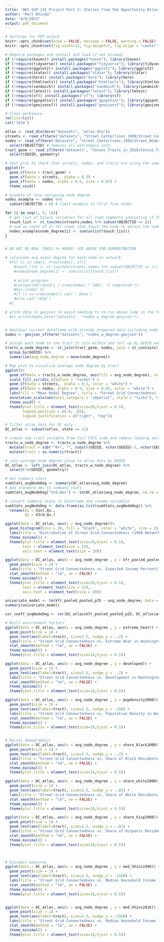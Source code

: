 ```yaml
---
title: 'HKS SUP-135 Project Part 2: Stories from the Opportunity Atlas'
author: "Matt Khinda"
date: "4/8/2023"
output: pdf_document
---
```


```r
# Settings for PDF output
knitr::opts_chunk$set(echo = FALSE, message = FALSE, warning = FALSE) 
knitr::opts_chunk$set(fig.width=12, fig.height=7, fig.align = "center") 

# Require packages and install and load if not already
if (!require(haven)) install.packages("haven"); library(haven)
if (!require(tidyverse)) install.packages("tidyverse"); library(tidyverse)
if (!require(ggplot2)) install.packages("ggplot2"); library(ggplot2)
if (!require(statar)) install.packages("statar"); library(statar)
if (!require(here)) install.packages("here"); library(here)
if (!require(htmltools)) install.packages("htmltools"); library(htmltools)
if (!require(sandwich)) install.packages("sandwich"); library(sandwich)
if (!require(lmtest)) install.packages("lmtest"); library(lmtest)
if (!require(sf)) install.packages("sf"); library(sf)
if (!require(ggspatial)) install.packages("ggspatial"); library(ggspatial)
if (!require(geojsonsf)) install.packages("geojsonsf"); library(geojsonsf)

# Clear workspace
rm(list=ls())
cat('\014')
```

```r
atlas <- read_dta(here("datasets", "atlas.dta"))
streets <- read_sf(here("datasets", "Street_Centerlines_1999/Street_Centerlines_1999.shp"))
nodes <- read_sf(here("datasets", "Street_Centerlines_1999/Street_Nodes_1999.shp")) %>%
  select(OBJECTID) # removes all extraneous info
tract_geom <- read_sf(here("datasets", "Census_Tracts_in_2010/Census_Tracts_in_2010.shp")) %>%
  select(GEOID, geometry)
```

```r
# test plot to check that streets, nodes, and tracts are using the same coordinate projection system
ggplot()+
  geom_sf(data = tract_geom) +
  geom_sf(data = streets,  alpha = 0.5) +
  geom_sf(data = nodes, alpha = 0.5, size = 0.65) +
  theme_void()
```

```r

# Example of loop assigning node degree
nodes_example <- nodes %>%
  subset(OBJECTID < 6) # limit example to first five nodes

for (i in seq(1, 5, 1)){
  # get list of binary variables for all road segments indicating if the segment touches the node
  touch_list <- st_touches(streets,nodes %>% subset(OBJECTID == i)) 
  # sum up count of 1s for roads that touch the node to obtain the node degree
  nodes_example$node_degree[i] <- sum(unlist(touch_list)) 
}


# DO NOT RE-RUN, TAKES 3+ HOURS! SEE ABOVE FOR DEMONSTRATION

# calculate avg nodal degree for each node in network 
  #for (i in seq(1, nrow(nodes), 1)){
    #touch_list <- st_touches(streets,nodes %>% subset(OBJECTID == i))
    #nodes$node_degree[i] <- sum(unlist(touch_list))
    
    # print progress
    #cat(paste0(round(i / nrow(nodes) * 100), '% completed'))
    #Sys.sleep(.5)
    #if (i == nrow(nodes)) cat(': Done')
    #else cat('\014')
  #}

# write data to geojson to avoid needing to re-run above loop in the future
  #st_write(nodes,here("datasets", "nodes_w_degree.geojson"))


# Replaces current dataframe with already prepared data including node degree
nodes <- geojson_sf(here("datasets", "nodes_w_degree.geojson"))

```

```r

# assign each node to the tract it sits within and roll up by GEOID and calculate average node degree
tracts_w_node_degree <- st_join(tract_geom, nodes, join = st_contains) %>%
  group_by(GEOID) %>%
  summarise(avg_node_degree = mean(node_degree))

# Map plot to visualize average node degree by tract
ggplot()+
  geom_sf(data = tracts_w_node_degree, aes(fill = avg_node_degree), color = NA) +
  scale_fill_viridis_c(option = "rocket") +
  geom_sf(data = streets,  alpha = 0.5, color = "white") +
  geom_sf(data = nodes, alpha = 0.5, size = 0.65, color = "white") +
  labs(fill = "Mean Nodal Degree", title = "Street Grid Connectedness (1999 Network) by Census Tract in Washington, DC") +
  annotation_scale(aes(unit_category = "imperial", style = "ticks"), tick_height = 0.6, pad_x = unit(1, "cm"), pad_y = unit(2, "cm")) +
  theme_void() +
  theme(plot.title = element_text(size=20,hjust = 0.5),
        legend.position = c(.9, .85),
        legend.justification = c("right", "top")) 
```

```r
# filter atlas data for DC only
DC_atlas <- subset(atlas, state == 11) 

# create new tract variable from full FIPS code and remove leading zeros to match atlas
tracts_w_node_degree <- tracts_w_node_degree %>%
  mutate(tract = sub("^0+", "", substr(GEOID, nchar(GEOID)-5, nchar(GEOID)))) %>%
  mutate(tract = as.numeric(tract))

# join average node degree value to atlas data by GEOID
DC_atlas <- left_join(DC_atlas, tracts_w_node_degree) %>%
  select(!c(GEOID, geometry))
```

```r
# Get summary stats
sumStats_avgNodeDeg <- summary(DC_atlas$avg_node_degree)
# Add standard dev to summary stats
sumStats_avgNodeDeg["Std.Dev"] <- sd(DC_atlas$avg_node_degree, na.rm = T)

# convert summary stats to dataframe and rename variables
sumStats_avgNodeDeg <- data.frame(as.list(sumStats_avgNodeDeg)) %>%
  rename(Q1 = X1st.Qu.,
         Q3 = X3rd.Qu.)
```

```r
ggplot(data = DC_atlas, aes(x = avg_node_degree))+
  geom_histogram(bins = 30, fill = "black", color = "white", size = 2) + 
  labs(title = "Distribution of Street Grid Connectedness (1999 Network) in Washington, DC", y = "Number of Census Tracts", x = "Mean Nodal Degree") + 
  theme_minimal() + 
  theme(plot.title = element_text(size=28,hjust = 0.5),
        text = element_text(size = 22),
        axis.text = element_text(size = 20)) 
```


```r
ggplot(data = DC_atlas, aes(x = avg_node_degree , y = kfr_pooled_pooled_p25)) + 
  geom_point(size = 2) + 
  labs(title = "Street Grid Connectedness vs. Expected Income Percentile Rank for Children of Low-Income Parents in Washington, DC", x = "Mean Nodal Degree", y = "Income Percentile Rank at Age 35") +
  stat_smooth(method = "lm", se = FALSE) +
  theme_minimal() + 
  theme(plot.title = element_text(size=28,hjust = 0.5),
        text = element_text(size = 22),
        axis.text = element_text(size = 20)) 
```

```r
univariate_model <- lm(kfr_pooled_pooled_p25 ~ avg_node_degree, data = DC_atlas)
summary(univariate_model)

cor_coeff_avgNodeDeg <- cor(DC_atlas$kfr_pooled_pooled_p25, DC_atlas$avg_node_degree, use = "complete.obs")
```


```r

# Built environment factors
ggplot(data = DC_atlas, aes(x = avg_node_degree , y = extreme_heat)) + 
  geom_point(size = 1) + 
  geom_text(aes(label=tract), size=2.5, nudge_y = -.2) +
  labs(title = "Street Grid Connectedness vs. Extreme Heat in Washington, DC", x = "Average Node Degree", y = "Degrees Above Basline Temperature") +
  stat_smooth(method = "lm", se = FALSE) +
  theme_minimal() +
  theme(plot.title = element_text(size=18,hjust = 0.5))

ggplot(data = DC_atlas, aes(x = avg_node_degree , y = developed)) + 
  geom_point(size = 1) + 
  geom_text(aes(label=tract), size=2.5, nudge_y = -.2) +
  labs(title = "Street Grid Connectedness vs. Development in Washington, DC", x = "Average Node Degree", y = "Fraction of Land Area Developed") +
  stat_smooth(method = "lm", se = FALSE) +
  theme_minimal() +
  theme(plot.title = element_text(size=18,hjust = 0.5))

ggplot(data = DC_atlas, aes(x = avg_node_degree , y = popdensity2000)) + 
  geom_point(size = 1) + 
  geom_text(aes(label=tract), size=2.5, nudge_y = -150) +
  labs(title = "Street Grid Connectedness vs. Population Density in Washington, DC", x = "Average Node Degree", y = "Population Density in 2000") +
  stat_smooth(method = "lm", se = FALSE) +
  theme_minimal() +
  theme(plot.title = element_text(size=18,hjust = 0.5))


# Racial demographics
ggplot(data = DC_atlas, aes(x = avg_node_degree , y = share_black2000)) + 
  geom_point(size = 1) + 
  geom_text(aes(label=tract), size=2.5, nudge_y = -.2) +
  labs(title = "Street Grid Connectedness vs. Share of Black Residents in Washington, DC", x = "Average Node Degree", y = "Share of Black Residents in 2000") +
  stat_smooth(method = "lm", se = FALSE) +
  theme_minimal() +
  theme(plot.title = element_text(size=18,hjust = 0.5))

ggplot(data = DC_atlas, aes(x = avg_node_degree , y = share_white2000)) + 
  geom_point(size = 1) + 
  geom_text(aes(label=tract), size=2.5, nudge_y = -.01) +
  labs(title = "Street Grid Connectedness vs. Share of White Residents in Washington, DC", x = "Average Node Degree", y = "Share of White Residents in 2000") +
  stat_smooth(method = "lm", se = FALSE) +
  theme_minimal() +
  theme(plot.title = element_text(size=18,hjust = 0.5))

ggplot(data = DC_atlas, aes(x = avg_node_degree , y = share_hisp2000)) + 
  geom_point(size = 1) + 
  geom_text(aes(label=tract), size=2.5, nudge_y = -.01) +
  labs(title = "Street Grid Connectedness vs. Share of Hispanic Residents in Washington, DC", x = "Average Node Degree", y = "Share of Hispanic Residents in 2000") +
  stat_smooth(method = "lm", se = FALSE) +
  theme_minimal() +
  theme(plot.title = element_text(size=18,hjust = 0.5))



# Economic measures
ggplot(data = DC_atlas, aes(x = avg_node_degree , y = med_hhinc1990)) + 
  geom_point(size = 1) + 
  geom_text(aes(label=tract), size=2.5, nudge_y = -1500) +
  labs(title = "Street Grid Connectedness vs. Median Household Income in Washington, DC", x = "Average Node Degree", y = "Median Household Income in 1990") +
  stat_smooth(method = "lm", se = FALSE) +
  theme_minimal() +
  theme(plot.title = element_text(size=18,hjust = 0.5))


ggplot(data = DC_atlas, aes(x = avg_node_degree , y = med_hhinc2016)) + 
  geom_point(size = 1) + 
  geom_text(aes(label=tract), size=2.5, nudge_y = -1500) +
  labs(title = "Street Grid Connectedness vs. Median Household Income in Washington, DC", x = "Average Node Degree", y = "Median Household Income in 2016") +
  stat_smooth(method = "lm", se = FALSE) +
  theme_minimal() +
  theme(plot.title = element_text(size=18,hjust = 0.5))

```

```r

```





